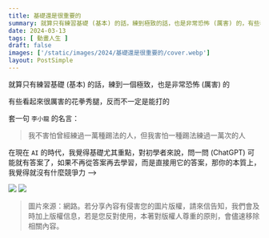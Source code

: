 ```yaml
---
title: 基礎還是很重要的
summary: 就算只有練習基礎 (基本) 的話，練到極致的話，也是非常恐怖 (厲害) 的，有些看起來很厲害的花拳秀腿，不一定可以打的
date: 2024-03-13
tags: [ 動畫人生 ]
draft: false
images: ['/static/images/2024/基礎還是很重要的/cover.webp']
layout: PostSimple
---
```


就算只有練習基礎 (基本) 的話，練到一個極致，也是非常恐怖 (厲害) 的

有些看起來很厲害的花拳秀腿，反而不一定是能打的

套一句 `李小龍` 的名言：

> 我不害怕曾經練過一萬種踢法的人，但我害怕一種踢法練過一萬次的人

在現在 `AI` 的時代，我覺得基礎尤其重點，對初學者來說，問一問 (ChatGPT) 可能就有答案了，如果不再從答案再去學習，而是直接用它的答案，那你的本質上，我覺得就沒有什麼競爭力 -->

![](/static/images/2024/基礎還是很重要的/cover.webp)
![](/static/images/2024/基礎還是很重要的/01.webp)

> 圖片來源：網路。若分享內容有侵害您的圖片版權，請來信告知，我們會及時加上版權信息，若是您反對使用，本著對版權人尊重的原則，會儘速移除相關內容。